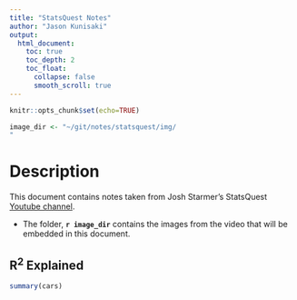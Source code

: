 ```yaml
---
title: "StatsQuest Notes"
author: "Jason Kunisaki"
output: 
  html_document:
    toc: true
    toc_depth: 2
    toc_float:
      collapse: false
      smooth_scroll: true
---
```


```r
knitr::opts_chunk$set(echo=TRUE)
```
```r
image_dir <- "~/git/notes/statsquest/img/
"
```


# Description
This document contains notes taken from Josh Starmer's StatsQuest [Youtube channel](https://www.youtube.com/c/joshstarmer/videos?view=0&sort=da&flow=grid). 

* The folder, **`r image_dir`** contains the images from the video that will be embedded in this document. 

## R^2^ Explained
```r
summary(cars)
```

